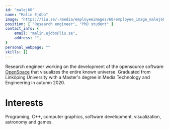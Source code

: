 ```yaml
---
id: "malej60"
name: "Malin Ejdbo"
image: "https://liu.se/-/media/employeeimages/60/employee_image_malej60.jpeg"
position: [ "Research engineer", "PhD student" ]
contact_info: {
    email: "malin.ejdbo@liu.se",
    address: "",
}
personal_webpage: ""
skills: []
---
```


Research engineer working on the development of the opensource software [OpenSpace](https://www.openspaceproject.com/) that visualizes the entire known universe. Graduated from Linköping University with a Master's degree in Media Technology and Engineering in autumn 2020.

# Interests
Programing, C++, computer graphics, software development, visualization, astronomy and games.
